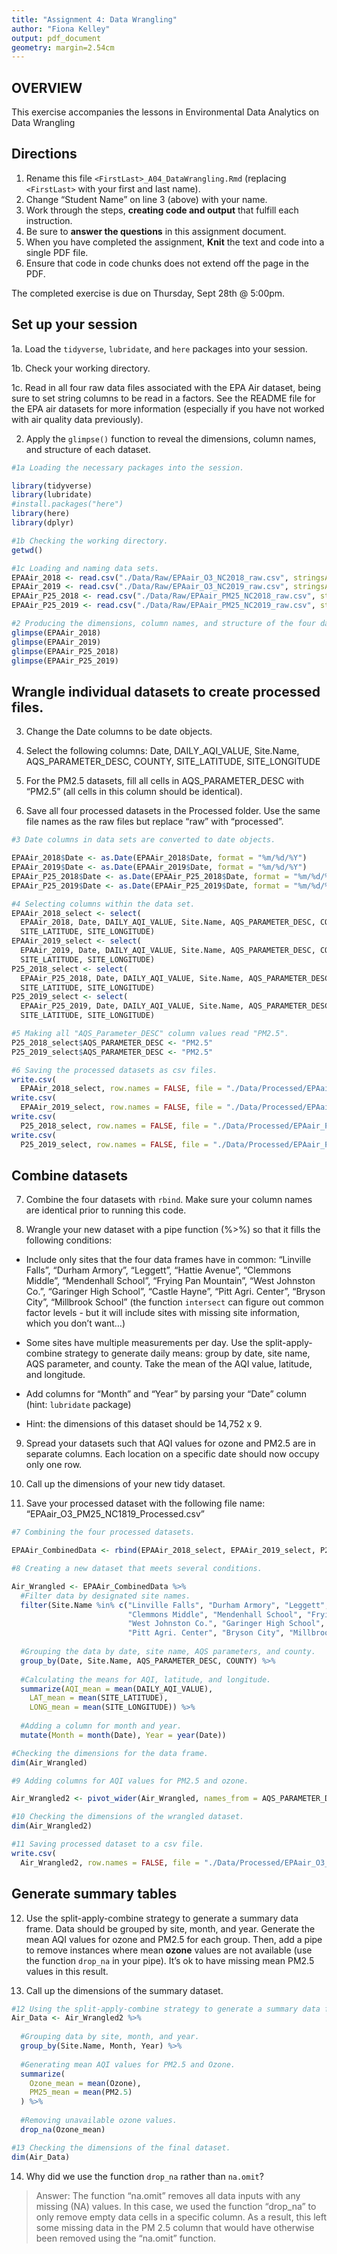 ```yaml
---
title: "Assignment 4: Data Wrangling"
author: "Fiona Kelley"
output: pdf_document
geometry: margin=2.54cm
---
```


## OVERVIEW

This exercise accompanies the lessons in Environmental Data Analytics on Data Wrangling 

## Directions

1. Rename this file `<FirstLast>_A04_DataWrangling.Rmd` (replacing `<FirstLast>` with your first and last name).
2. Change "Student Name" on line 3 (above) with your name.
3. Work through the steps, **creating code and output** that fulfill each instruction.
4. Be sure to **answer the questions** in this assignment document.
5. When you have completed the assignment, **Knit** the text and code into a single PDF file.
6. Ensure that code in code chunks does not extend off the page in the PDF.

The completed exercise is due on Thursday, Sept 28th @ 5:00pm.

## Set up your session 

1a. Load the `tidyverse`,  `lubridate`, and `here` packages into your session.

1b. Check your working directory.

1c. Read in all four raw data files associated with the EPA Air dataset, being sure to set string columns to be read in a factors. See the README file for the EPA air datasets for more information (especially if you have not worked with air quality data previously). 

2. Apply the `glimpse()` function to reveal the dimensions, column names, and structure of each dataset. 

```r
#1a Loading the necessary packages into the session. 

library(tidyverse)
library(lubridate)
#install.packages("here")
library(here)
library(dplyr)

#1b Checking the working directory.  
getwd()

#1c Loading and naming data sets. 
EPAAir_2018 <- read.csv("./Data/Raw/EPAair_O3_NC2018_raw.csv", stringsAsFactors = TRUE)
EPAAir_2019 <- read.csv("./Data/Raw/EPAair_O3_NC2019_raw.csv", stringsAsFactors = TRUE)
EPAAir_P25_2018 <- read.csv("./Data/Raw/EPAair_PM25_NC2018_raw.csv", stringsAsFactors = TRUE)
EPAAir_P25_2019 <- read.csv("./Data/Raw/EPAair_PM25_NC2019_raw.csv", stringsAsFactors = TRUE)

#2 Producing the dimensions, column names, and structure of the four data sets. 
glimpse(EPAAir_2018)
glimpse(EPAAir_2019)
glimpse(EPAAir_P25_2018)
glimpse(EPAAir_P25_2019)

```


## Wrangle individual datasets to create processed files.

3. Change the Date columns to be date objects.

4. Select the following columns: Date, DAILY_AQI_VALUE, Site.Name, AQS_PARAMETER_DESC, COUNTY, SITE_LATITUDE, SITE_LONGITUDE

5. For the PM2.5 datasets, fill all cells in AQS_PARAMETER_DESC with "PM2.5" (all cells in this column should be identical).

6. Save all four processed datasets in the Processed folder. Use the same file names as the raw files but replace "raw" with "processed".

```r
#3 Date columns in data sets are converted to date objects. 

EPAAir_2018$Date <- as.Date(EPAAir_2018$Date, format = "%m/%d/%Y")
EPAAir_2019$Date <- as.Date(EPAAir_2019$Date, format = "%m/%d/%Y")
EPAAir_P25_2018$Date <- as.Date(EPAAir_P25_2018$Date, format = "%m/%d/%Y")
EPAAir_P25_2019$Date <- as.Date(EPAAir_P25_2019$Date, format = "%m/%d/%Y")

#4 Selecting columns within the data set. 
EPAAir_2018_select <- select(
  EPAAir_2018, Date, DAILY_AQI_VALUE, Site.Name, AQS_PARAMETER_DESC, COUNTY, 
  SITE_LATITUDE, SITE_LONGITUDE)
EPAAir_2019_select <- select(
  EPAAir_2019, Date, DAILY_AQI_VALUE, Site.Name, AQS_PARAMETER_DESC, COUNTY, 
  SITE_LATITUDE, SITE_LONGITUDE)
P25_2018_select <- select(
  EPAAir_P25_2018, Date, DAILY_AQI_VALUE, Site.Name, AQS_PARAMETER_DESC, COUNTY, 
  SITE_LATITUDE, SITE_LONGITUDE)
P25_2019_select <- select(
  EPAAir_P25_2019, Date, DAILY_AQI_VALUE, Site.Name, AQS_PARAMETER_DESC, COUNTY, 
  SITE_LATITUDE, SITE_LONGITUDE)

#5 Making all "AQS_Parameter_DESC" column values read "PM2.5". 
P25_2018_select$AQS_PARAMETER_DESC <- "PM2.5"
P25_2019_select$AQS_PARAMETER_DESC <- "PM2.5"

#6 Saving the processed datasets as csv files. 
write.csv(
  EPAAir_2018_select, row.names = FALSE, file = "./Data/Processed/EPAair_O3_NC2018_Processed.csv")
write.csv(
  EPAAir_2019_select, row.names = FALSE, file = "./Data/Processed/EPAair_O3_NC2019_Processed.csv")
write.csv(
  P25_2018_select, row.names = FALSE, file = "./Data/Processed/EPAair_PM25_NC2018_Processed.csv")
write.csv(
  P25_2019_select, row.names = FALSE, file = "./Data/Processed/EPAair_PM25_NC2019_Processed.csv")

```


## Combine datasets

7. Combine the four datasets with `rbind`. Make sure your column names are identical prior to running this code.

8. Wrangle your new dataset with a pipe function (%>%) so that it fills the following conditions: 

  * Include only sites that the four data frames have in common: "Linville Falls", "Durham Armory", "Leggett", "Hattie Avenue", "Clemmons Middle", "Mendenhall School", "Frying Pan Mountain", "West Johnston Co.", "Garinger High School", "Castle Hayne", "Pitt Agri. Center", "Bryson City", "Millbrook School" (the function `intersect` can figure out common factor levels - but it will include sites with missing site information, which you don't want...) 

  * Some sites have multiple measurements per day. Use the split-apply-combine strategy to generate daily means: group by date, site name, AQS parameter, and county. Take the mean of the AQI value, latitude, and longitude.
  
  * Add columns for "Month" and "Year" by parsing your "Date" column (hint: `lubridate` package)
  
  * Hint: the dimensions of this dataset should be 14,752 x 9.

9. Spread your datasets such that AQI values for ozone and PM2.5 are in separate columns. Each location on a specific date should now occupy only one row.

10. Call up the dimensions of your new tidy dataset.

11. Save your processed dataset with the following file name: "EPAair_O3_PM25_NC1819_Processed.csv"

```r
#7 Combining the four processed datasets. 

EPAAir_CombinedData <- rbind(EPAAir_2018_select, EPAAir_2019_select, P25_2018_select, P25_2019_select)

#8 Creating a new dataset that meets several conditions. 

Air_Wrangled <- EPAAir_CombinedData %>% 
  #Filter data by designated site names. 
  filter(Site.Name %in% c("Linville Falls", "Durham Armory", "Leggett", "Hattie Avenue", 
                          "Clemmons Middle", "Mendenhall School", "Frying Pan Mountain", 
                          "West Johnston Co.", "Garinger High School", "Castle Hayne", 
                          "Pitt Agri. Center", "Bryson City", "Millbrook School")) %>% 
  
  #Grouping the data by date, site name, AQS parameters, and county. 
  group_by(Date, Site.Name, AQS_PARAMETER_DESC, COUNTY) %>% 
  
  #Calculating the means for AQI, latitude, and longitude. 
  summarize(AQI_mean = mean(DAILY_AQI_VALUE),
    LAT_mean = mean(SITE_LATITUDE),
    LONG_mean = mean(SITE_LONGITUDE)) %>% 
  
  #Adding a column for month and year. 
  mutate(Month = month(Date), Year = year(Date))

#Checking the dimensions for the data frame. 
dim(Air_Wrangled)

#9 Adding columns for AQI values for PM2.5 and ozone. 

Air_Wrangled2 <- pivot_wider(Air_Wrangled, names_from = AQS_PARAMETER_DESC, values_from = AQI_mean)

#10 Checking the dimensions of the wrangled dataset. 
dim(Air_Wrangled2)

#11 Saving processed dataset to a csv file. 
write.csv(
  Air_Wrangled2, row.names = FALSE, file = "./Data/Processed/EPAair_O3_PM25_NC1819_Processed.csv")

```


## Generate summary tables

12. Use the split-apply-combine strategy to generate a summary data frame. Data should be grouped by site, month, and year. Generate the mean AQI values for ozone and PM2.5 for each group. Then, add a pipe to remove instances where mean **ozone** values are not available (use the function `drop_na` in your pipe). It's ok to have missing mean PM2.5 values in this result. 

13. Call up the dimensions of the summary dataset.

```r

#12 Using the split-apply-combine strategy to generate a summary data fram. 
Air_Data <- Air_Wrangled2 %>% 
  
  #Grouping data by site, month, and year. 
  group_by(Site.Name, Month, Year) %>% 
  
  #Generating mean AQI values for PM2.5 and Ozone. 
  summarize(
    Ozone_mean = mean(Ozone), 
    PM25_mean = mean(PM2.5)
  ) %>% 
  
  #Removing unavailable ozone values. 
  drop_na(Ozone_mean)

#13 Checking the dimensions of the final dataset. 
dim(Air_Data)


```

14. Why did we use the function `drop_na` rather than `na.omit`?

> Answer: The function "na.omit" removes all data inputs with any missing (NA) values. In this case, we used the function "drop_na" to only remove empty data cells in a specific column. As a result, this left some missing data in the PM 2.5 column that would have otherwise been removed using the "na.omit" function. 
